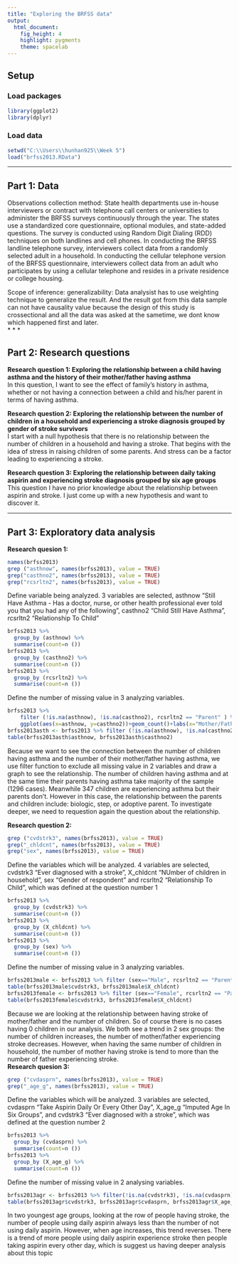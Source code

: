 ```yaml
---
title: "Exploring the BRFSS data"
output: 
  html_document: 
    fig_height: 4
    highlight: pygments
    theme: spacelab
---
```


## Setup

### Load packages

```r
library(ggplot2)
library(dplyr)
```

### Load data

```r
setwd("C:\\Users\\hunhan925\\Week 5")
load("brfss2013.RData")
```



* * *

## Part 1: Data

Observations collection method: State health departments use in-house interviewers or contract with telephone call centers or universities to administer the BRFSS surveys continuously through the year. The states use a standardized core questionnaire, optional modules, and state-added questions. The survey is conducted using Random Digit Dialing (RDD) techniques on both landlines and cell phones. In conducting the BRFSS landline telephone survey, interviewers collect data from a randomly selected adult in a household. In conducting the cellular telephone version of the BRFSS questionnaire, interviewers collect data from an adult who participates by using a cellular telephone and resides in a private residence or college housing.

Scope of inference: generalizability: Data analysist has to use weighting technique to generalize the result. And the result got from this data sample can not have causality value because the design of this study is crossectional and all the data was asked at the sametime, we dont know which happened first and later.    
* * *

## Part 2: Research questions

**Research question 1: Exploring the relationship between a child having asthma and the history of their mother/father having asthma** <br />
In this question, I want to see the effect of family's history in asthma, whether or not having a connection between a child and his/her parent in terms of having asthma. 

**Research question 2: Exploring the relationship between the number of children in a household and experiencing a stroke diagnosis grouped by gender of stroke survivors**<br />
I start with a null hypothesis that there is no relationship between the number of children in a household and having a stroke. That begins with the idea of stress in raising children of some parents. And stress can be a factor leading to experiencing a stroke.

**Research question 3: Exploring the relationship between daily taking aspirin and experiencing stroke diagnosis grouped by six age groups**<br />
This question I have no prior knowledge about the relationship between aspirin and stroke. I just come up with a new hypothesis and want to discover it.


* * *

## Part 3: Exploratory data analysis


**Research quesion 1:**

```r
names(brfss2013)
grep ("asthnow", names(brfss2013), value = TRUE)
grep("casthno2", names(brfss2013), value = TRUE)
grep("rcsrltn2", names(brfss2013), value = TRUE)
```
Define variable being analyzed. 3 variables are selected, asthnow "Still Have Asthma - Has a doctor, nurse, or other health professional ever told you that you had any of the following", casthno2 "Child Still Have Asthma", rcsrltn2 "Relationship To Child"  
```r
brfss2013 %>%
  group_by (asthnow) %>%
  summarise(count=n ())
brfss2013 %>%
  group_by (casthno2) %>%
  summarise(count=n ())
brfss2013 %>%
  group_by (rcsrltn2) %>%
  summarise(count=n ())
```
Define the number of missing value in 3 analyzing variables.
```r
brfss2013 %>%
    filter (!is.na(asthnow), !is.na(casthno2), rcsrltn2 == "Parent" ) %>%
    ggplot(aes(x=asthnow, y=casthno2))+geom_count()+labs(x="Mother/Father having asthma", y="Children having asthma", title = "The relationship between a child having asthma and the history of their mother/father having asthma")
brfss2013asth <- brfss2013 %>% filter (!is.na(asthnow), !is.na(casthno2), rcsrltn2 == "Parent" )
table(brfss2013asth$asthnow, brfss2013asth$casthno2)
```
Because we want to see the connection between the number of children having asthma and the number of their mother/father having asthma, we use filter function to exclude all missing value in 2 variables and draw a graph to see the relationship.
The number of children having asthma and at the same time their parents having asthma take majority of the sample (1296 cases). Meanwhile 347 children are experiencing asthma but their parents don't. However in this case, the relationship between the parents and children include: biologic, step, or adoptive parent. To investigate deeper, we need to requestion again the question about the relationship. 



**Research question 2:**

```r
grep ("cvdstrk3", names(brfss2013), value = TRUE)
grep("_chldcnt", names(brfss2013), value = TRUE)
grep("sex", names(brfss2013), value = TRUE)
```
Define the variables which will be analyzed. 4 variables are selected, cvdstrk3 "Ever diagnosed with a stroke", X_chldcnt "NUmber of children in household", sex "Gender of respondent" and rcsrltn2 "Relationship To Child", which was defined at the question number 1 
```r
brfss2013 %>%
  group_by (cvdstrk3) %>%
  summarise(count=n ())
brfss2013 %>%
  group_by (X_chldcnt) %>%
  summarise(count=n ())
brfss2013 %>%
  group_by (sex) %>%
  summarise(count=n ())
```
Define the number of missing value in 3 analyzing variables.
```r
brfss2013male <- brfss2013 %>% filter (sex=="Male", rcsrltn2 == "Parent", !is.na(cvdstrk3), !is.na(X_chldcnt)) 
table(brfss2013male$cvdstrk3, brfss2013male$X_chldcnt)
brfss2013female <- brfss2013 %>% filter (sex=="Female", rcsrltn2 == "Parent", !is.na(cvdstrk3), !is.na(X_chldcnt)) 
table(brfss2013female$cvdstrk3, brfss2013female$X_chldcnt)
```
Because we are looking at the relationship between having stroke of mother/father and the number of children. So of course there is no cases having 0 children in our analysis. We both see a trend in 2 sex groups: the number of children increases, the number of mother/father experiencing stroke decreases. However, when having the same number of children in household, the number of mother having stroke is tend to more than the number of father experiencing stroke.  
**Research quesion 3:**

```r
grep ("cvdasprn", names(brfss2013), value = TRUE)
grep("_age_g", names(brfss2013), value = TRUE)
```
Define the variables which will be analyzed. 3 variables are selected, cvdasprn "Take Aspirin Daily Or Every Other Day", X_age_g "Imputed Age In Six Groups", and cvdstrk3 "Ever diagnosed with a stroke", which was defined at the question number 2
```r
brfss2013 %>%
  group_by (cvdasprn) %>%
  summarise(count=n ())
brfss2013 %>%
  group_by (X_age_g) %>%
  summarise(count=n ())
```
Define the number of missing value in 2 analysing variables.
```r
brfss2013agr <- brfss2013 %>% filter(!is.na(cvdstrk3), !is.na(cvdasprn), !is.na(X_age_g))  
table(brfss2013agr$cvdstrk3, brfss2013agr$cvdasprn, brfss2013agr$X_age_g) 
```
In two youngest age groups, looking at the row of people having stroke, the number of people using daily aspirin always less than the number of not using daily aspirin. However, when age increases, this trend reverses. There is a trend of more people using daily aspirin experience stroke then people taking aspirin every other day, which is suggest us having deeper analysis about this topic 
